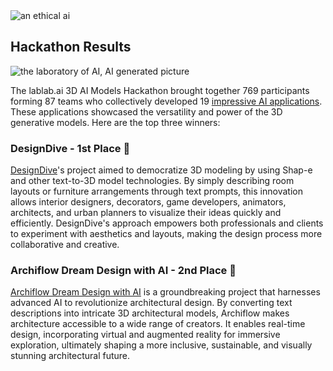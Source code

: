 

<Img src="https://iili.io/2BjJNt4.png" alt="an ethical ai" />

## **Hackathon Results**

<Img src="https://imagedelivery.net/K11gkZF3xaVyYzFESMdWIQ/7a7e021e-9768-4bbf-411e-767c28a5bb00/full" alt="the laboratory of AI, AI generated picture" />

The lablab.ai 3D AI Models Hackathon brought together 769 participants forming 87 teams who collectively developed 19 [impressive AI applications](https://lablab.ai/apps). These applications showcased the versatility and power of the 3D generative models. Here are the top three winners:

### **DesignDive - 1st Place 🥇**

[DesignDive](https://lablab.ai/event/3d-ai-models-hackathon/designdive/designdive)'s project aimed to democratize 3D modeling by using Shap-e and other text-to-3D model technologies. By simply describing room layouts or furniture arrangements through text prompts, this innovation allows interior designers, decorators, game developers, animators, architects, and urban planners to visualize their ideas quickly and efficiently. DesignDive's approach empowers both professionals and clients to experiment with aesthetics and layouts, making the design process more collaborative and creative.

### **Archiflow Dream Design with AI - 2nd Place 🥈**

[Archiflow Dream Design with AI](https://lablab.ai/event/3d-ai-models-hackathon/maverick/archiflow-dream-design-with-ai) is a groundbreaking project that harnesses advanced AI to revolutionize architectural design. By converting text descriptions into intricate 3D architectural models, Archiflow makes architecture accessible to a wide range of creators. It enables real-time design, incorporating virtual and augmented reality for immersive exploration, ultimately shaping a more inclusive, sustainable, and visually stunning architectural future.
